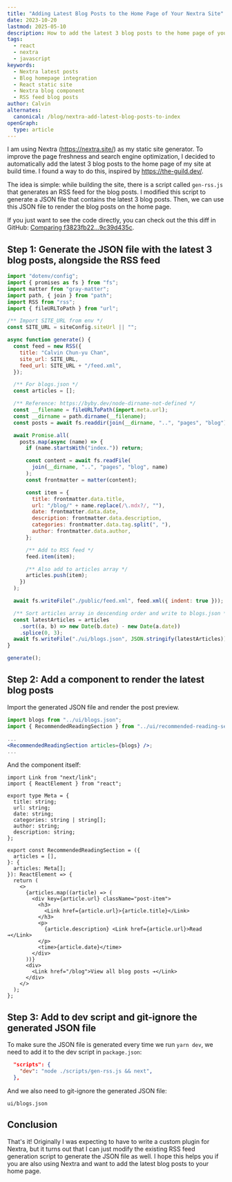 ```yaml
---
title: "Adding Latest Blog Posts to the Home Page of Your Nextra Site"
date: 2023-10-20
lastmod: 2025-05-10
description: How to add the latest 3 blog posts to the home page of your Nextra site.
tags:
  - react
  - nextra
  - javascript
keywords:
  - Nextra latest posts
  - Blog homepage integration
  - React static site
  - Nextra blog component
  - RSS feed blog posts
author: Calvin
alternates:
  canonical: /blog/nextra-add-latest-blog-posts-to-index
openGraph:
  type: article
---
```


I am using Nextra (https://nextra.site/) as my static site generator. To improve the page freshness and search engine optimization, I decided to automatically add the latest 3 blog posts to the home page of my site at build time. I found a way to do this, inspired by https://the-guild.dev/.

The idea is simple: while building the site, there is a script called `gen-rss.js` that generates an RSS feed for the blog posts. I modified this script to generate a JSON file that contains the latest 3 blog posts. Then, we can use this JSON file to render the blog posts on the home page.

If you just want to see the code directly, you can check out the this diff in GitHub: [Comparing f3823fb22...9c39d435c](https://github.com/calvincchan/personal-site/compare/f3823fb22f5d5f42b8d3a94bb6b0f2b268af36c1...9c39d435cf525d8bad34d4e4f1eae980ce85eb04?diff=split).

## Step 1: Generate the JSON file with the latest 3 blog posts, alongside the RSS feed

```js filename="scripts/gen-rss.js"
import "dotenv/config";
import { promises as fs } from "fs";
import matter from "gray-matter";
import path, { join } from "path";
import RSS from "rss";
import { fileURLToPath } from "url";

/** Import SITE_URL from env */
const SITE_URL = siteConfig.siteUrl || "";

async function generate() {
  const feed = new RSS({
    title: "Calvin Chun-yu Chan",
    site_url: SITE_URL,
    feed_url: SITE_URL + "/feed.xml",
  });

  /** For blogs.json */
  const articles = [];

  /** Reference: https://byby.dev/node-dirname-not-defined */
  const __filename = fileURLToPath(import.meta.url);
  const __dirname = path.dirname(__filename);
  const posts = await fs.readdir(join(__dirname, "..", "pages", "blog"));

  await Promise.all(
    posts.map(async (name) => {
      if (name.startsWith("index.")) return;

      const content = await fs.readFile(
        join(__dirname, "..", "pages", "blog", name)
      );
      const frontmatter = matter(content);

      const item = {
        title: frontmatter.data.title,
        url: "/blog/" + name.replace(/\.mdx?/, ""),
        date: frontmatter.data.date,
        description: frontmatter.data.description,
        categories: frontmatter.data.tag.split(", "),
        author: frontmatter.data.author,
      };

      /** Add to RSS feed */
      feed.item(item);

      /** Also add to articles array */
      articles.push(item);
    })
  );

  await fs.writeFile("./public/feed.xml", feed.xml({ indent: true }));

  /** Sort articles array in descending order and write to blogs.json */
  const latestArticles = articles
    .sort((a, b) => new Date(b.date) - new Date(a.date))
    .splice(0, 3);
  await fs.writeFile("./ui/blogs.json", JSON.stringify(latestArticles));
}

generate();
```

## Step 2: Add a component to render the latest blog posts

Import the generated JSON file and render the post preview.

```jsx filename="pages/index.mdx"
import blogs from "../ui/blogs.json";
import { RecommendedReadingSection } from "../ui/recommended-reading-section";

...
<RecommendedReadingSection articles={blogs} />;
...
```

And the component itself:

```tsx filename="ui/recommended-reading-section.tsx"
import Link from "next/link";
import { ReactElement } from "react";

export type Meta = {
  title: string;
  url: string;
  date: string;
  categories: string | string[];
  author: string;
  description: string;
};

export const RecommendedReadingSection = ({
  articles = [],
}: {
  articles: Meta[];
}): ReactElement => {
  return (
    <>
      {articles.map((article) => (
        <div key={article.url} className="post-item">
          <h3>
            <Link href={article.url}>{article.title}</Link>
          </h3>
          <p>
            {article.description} <Link href={article.url}>Read ➔</Link>
          </p>
          <time>{article.date}</time>
        </div>
      ))}
      <div>
        <Link href="/blog">View all blog posts ➔</Link>
      </div>
    </>
  );
};
```

## Step 3: Add to dev script and git-ignore the generated JSON file

To make sure the JSON file is generated every time we run `yarn dev`, we need to add it to the dev script in `package.json`:

```json filename="package.json"
  "scripts": {
    "dev": "node ./scripts/gen-rss.js && next",
  },
```

And we also need to git-ignore the generated JSON file:

```gitignore filename=".gitignore"
ui/blogs.json
```

## Conclusion

That's it! Originally I was expecting to have to write a custom plugin for Nextra, but it turns out that I can just modify the existing RSS feed generation script to generate the JSON file as well. I hope this helps you if you are also using Nextra and want to add the latest blog posts to your home page.
